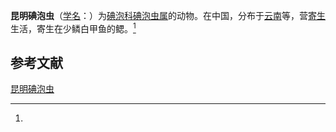 {{Speciesbox
| name = 昆明碘泡虫
| status = 
| status_system = 
| image = 
| genus = Myxobolus
| species = kunmingensis
| authority = (Ma, 1998)<ref name='id9608'>{{cite web| url =http://www.bioinfo.cn/db05/BjdwSpecies.php?action=view&id=9608| title =昆明碘泡虫| work =《中国动物物种编目数据库》| publisher =中国科学院微生物研究所| author =中国科学院动物研究所| accessdate =2009-04-16| deadurl =yes| archiveurl =https://web.archive.org/web/20160305044220/http://www.bioinfo.cn/db05/BjdwSpecies.php?action=view&id=9608| archivedate =2016-03-05}}</ref>
}}

'''昆明碘泡虫'''（[[学名|学名]]：{{lang|la|''Myxobolus kunmingensis''}}）为[[碘泡科|碘泡科]][[碘泡虫属|碘泡虫属]]的动物。在中国，分布于[[云南|云南]]等，营[[寄生|寄生]]生活，寄生在少鳞白甲鱼的鳃。<ref name='id9608'/>

== 参考文献 ==
{{reflist}}

{{Wikispecies|Myxobolus kunmingensis}}

[[Category:碘泡虫属|昆明碘泡虫]]


{{Cnidarian-stub}}